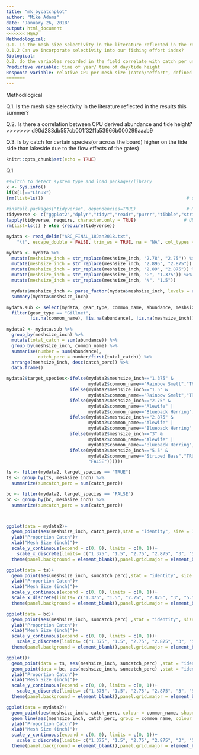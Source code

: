 ```yaml
---
title: "mk_bycatchplot"
author: "Mike Adams"
date: "January 26, 2018"
output: html_document
<<<<<<< HEAD
Methodological:
Q.1. Is the mesh size selectivity in the literature reflected in the results this summer?
Q.1.2 Can we incorporate selectivity into our fishing effort index?
Biological:
Q.2. do the variables recorded in the field correlate with catch per unit effort in a pattern supported by lit? (aka tidal height range or time of year) 
Predictive variable: time of year/ time of day/tide height
Response variable: relative CPU per mesh size (catch/"effort", defined as gillnet set time)
=======
---
```


Methodilogical 

Q.1. Is the mesh size selectivity in the literature reflected in the results this summer?

Q.2. Is there a correlation between CPU derived abundance and tide height?
>>>>>>> d90d283db557cb001f32f1a53966b000299aaab9

Q.3. Is by catch for certain species(or across the board) higher on the tide side than lakeside due to the flow effects of the gates)


```r
knitr::opts_chunk$set(echo = TRUE)
```

Q.1
```r
#switch to detect system type and load packages/library
x <- Sys.info()
if(x[1]=="Linux")
{rm(list=ls())                                                      # Clears R workspace
   
#install.packages("tidyverse", dependencies=TRUE)                   # Run once, then comment
tidyverse <- c("ggplot2","dplyr","tidyr","readr","purrr","tibble","stringr") # Ubuntu tidyverse work around
lapply(tidyverse, require, character.only = TRUE)                  # Ubuntu tidyverse work around
rm(list=ls()) } else {require(tidyverse)}

```


```r
mydata <- read_delim("ARC_FINAL_18Jan2018.txt", 
    "\t", escape_double = FALSE, trim_ws = TRUE, na = "NA", col_types = cols(meshsize_inch = col_character(), lowtide2_min = col_character()))

```

```r
mydata <- mydata %>% 
  mutate(meshsize_inch = str_replace(meshsize_inch, "2.78", "2.75")) %>%
  mutate(meshsize_inch = str_replace(meshsize_inch, "2.895", "2.875")) %>%
  mutate(meshsize_inch = str_replace(meshsize_inch, "2.89", "2.875")) %>%
  mutate(meshsize_inch = str_replace(meshsize_inch, "G", "1.375")) %>%
  mutate(meshsize_inch = str_replace(meshsize_inch, "N", "1.5"))

  mydata$meshsize_inch <- parse_factor(mydata$meshsize_inch, levels = unique(mydata$meshsize_inch))
  summary(mydata$meshsize_inch)
```

```r

mydata.sub <- select(mydata, gear_type, common_name, abundance, meshsize_inch) %>% 
  filter(gear_type == "Gillnet", 
         !is.na(common_name), !is.na(abundance), !is.na(meshsize_inch))

mydata2 <- mydata.sub %>% 
  group_by(meshsize_inch) %>% 
  mutate(total_catch = sum(abundance)) %>%
  group_by(meshsize_inch, common_name) %>%
  summarise(number = sum(abundance), 
            catch_perc = number/first(total_catch)) %>%
  arrange(meshsize_inch, desc(catch_perc)) %>% 
  data.frame()

```

```r
mydata2$target_species<-ifelse(mydata2$meshsize_inch=="1.375" & 
                               mydata2$common_name=="Rainbow Smelt","TRUE",
                        ifelse(mydata2$meshsize_inch=="1.5" & 
                               mydata2$common_name=="Rainbow Smelt","TRUE",
                        ifelse(mydata2$meshsize_inch=="2.75" & 
                               mydata2$common_name=="Alewife" |
                               mydata2$common_name=="Blueback Herring","TRUE",
                        ifelse(mydata2$meshsize_inch=="2.875" & 
                               mydata2$common_name=="Alewife" |
                               mydata2$common_name=="Blueback Herring","TRUE", 
                        ifelse(mydata2$meshsize_inch=="3" & 
                               mydata2$common_name=="Alewife" |
                               mydata2$common_name=="Blueback Herring","TRUE",
                        ifelse(mydata2$meshsize_inch=="5.5" & 
                               mydata2$common_name=="Striped Bass","TRUE",       
                               "FALSE"))))))
```

```r
ts <- filter(mydata2, target_species == "TRUE")
ts <- group_by(ts, meshsize_inch) %>%
  summarize(sumcatch_perc = sum(catch_perc))

bc <- filter(mydata2, target_species == "FALSE")
bc <- group_by(bc, meshsize_inch) %>%
  summarize(sumcatch_perc = sum(catch_perc))




```


```r

ggplot(data = mydata2)+
  geom_point(aes(meshsize_inch, catch_perc),stat = "identity", size = 3)+
  ylab("Proportion Catch")+
  xlab("Mesh Size (inch)")+
  scale_y_continuous(expand = c(0, 0), limits = c(0, 1))+
    scale_x_discrete(limits= c("1.375", "1.5", "2.75", "2.875", "3", "5.5"))+
  theme(panel.background = element_blank(),panel.grid.major = element_blank(), panel.grid.minor = element_blank(),axis.line = element_line(colour = "black"))

ggplot(data = ts)+
  geom_point(aes(meshsize_inch, sumcatch_perc),stat = "identity", size = 3)+
  ylab("Proportion Catch")+
  xlab("Mesh Size (inch)")+
  scale_y_continuous(expand = c(0, 0), limits = c(0, 1))+
  scale_x_discrete(limits= c("1.375", "1.5", "2.75", "2.875", "3", "5.5"))+
  theme(panel.background = element_blank(),panel.grid.major = element_blank(), panel.grid.minor = element_blank(),axis.line = element_line(colour = "black"))

ggplot(data = bc)+
  geom_point(aes(meshsize_inch, sumcatch_perc) ,stat = "identity", size = 3)+
  ylab("Proportion Catch")+
  xlab("Mesh Size (inch)")+
  scale_y_continuous(expand = c(0, 0), limits = c(0, 1))+
    scale_x_discrete(limits= c("1.375", "1.5", "2.75", "2.875", "3", "5.5"))+
  theme(panel.background = element_blank(),panel.grid.major = element_blank(), panel.grid.minor = element_blank(),axis.line = element_line(colour = "black"))

ggplot()+
  geom_point(data = ts, aes(meshsize_inch, sumcatch_perc) ,stat = "identity", shape = 15, size = 3)+
  geom_point(data = bc, aes(meshsize_inch, sumcatch_perc) ,stat = "identity", shape = 16, size = 3)+
  ylab("Proportion Catch")+
  xlab("Mesh Size (inch)")+
  scale_y_continuous(expand = c(0, 0), limits = c(0, 1))+
    scale_x_discrete(limits= c("1.375", "1.5", "2.75", "2.875", "3", "5.5"))+
  theme(panel.background = element_blank(),panel.grid.major = element_blank(), panel.grid.minor = element_blank(),axis.line = element_line(colour = "black"))

ggplot(data = mydata2)+
  geom_point(aes(meshsize_inch, catch_perc, colour = common_name, shape = target_species), size = 3)+
  geom_line(aes(meshsize_inch, catch_perc, group = common_name, colour = common_name), size = 1)+
  ylab("Proportion Catch")+
  xlab("Mesh Size (inch)")+
  scale_y_continuous(expand = c(0, 0), limits = c(0, 1))+
    scale_x_discrete(limits= c("1.375", "1.5", "2.75", "2.875", "3", "5.5"))+
  theme(panel.background = element_blank(),panel.grid.major = element_blank(), panel.grid.minor = element_blank(),axis.line = element_line(colour = "black"))


```

